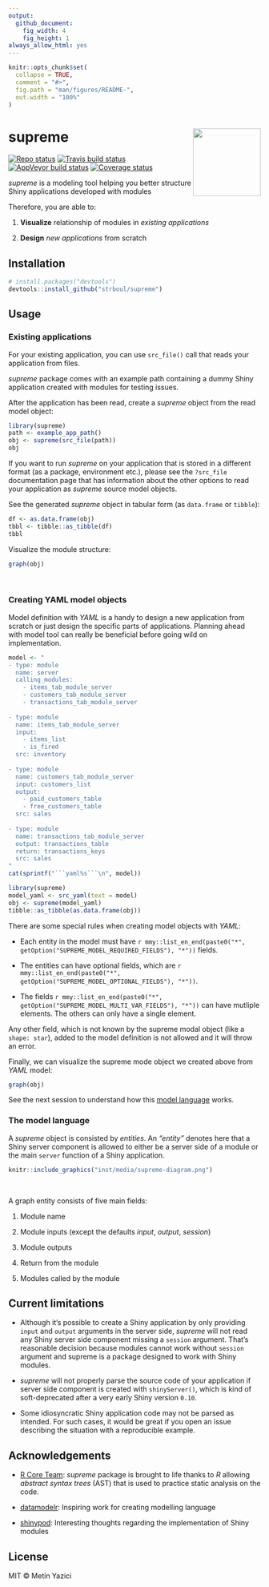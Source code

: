 ```yaml
---
output:
  github_document:
    fig_width: 4
    fig_height: 1
always_allow_html: yes
---
```


<!-- README.md is generated from README.Rmd. Please edit that file -->

```r
knitr::opts_chunk$set(
  collapse = TRUE,
  comment = "#>",
  fig.path = "man/figures/README-",
  out.width = "100%"
)
```

# supreme <a href='https://github.com/strboul/supreme/'><img src='https://raw.githubusercontent.com/strboul/supreme/master/inst/media/logo.png' align="right" height="135"></a>

[![Repo status](https://www.repostatus.org/badges/latest/active.svg)](https://github.com/strboul/supreme) [![Travis build status](https://travis-ci.org/strboul/supreme.svg?branch=master)](https://travis-ci.org/strboul/supreme) [![AppVeyor build status](https://ci.appveyor.com/api/projects/status/github/strboul/supreme?branch=master&svg=true)](https://ci.appveyor.com/project/strboul/supreme) [![Coverage status](https://codecov.io/gh/strboul/supreme/branch/master/graph/badge.svg)](https://codecov.io/github/strboul/supreme?branch=master)

*supreme* is a modeling tool helping you better structure Shiny applications
developed with modules

Therefore, you are able to:

1. **Visualize** relationship of modules in *existing applications*

1. **Design** *new applications* from scratch

## Installation

```r
# install.packages("devtools")
devtools::install_github("strboul/supreme")
```

## Usage

### Existing applications

For your existing application, you can use `src_file()` call that reads your application from files.

*supreme* package comes with an example path containing a dummy Shiny application
created with modules for testing issues.

After the application has been read, create a *supreme* object from the read model object:

```r
library(supreme)
path <- example_app_path()
obj <- supreme(src_file(path))
obj
```

If you want to run *supreme* on your application that is stored in a different format (as a package, environment etc.), please see the `?src_file` documentation page that has information about the other options to read your application as *supreme* source model objects.

See the generated *supreme* object in tabular form (as `data.frame` or `tibble`):

```r
df <- as.data.frame(obj)
tbbl <- tibble::as_tibble(df)
tbbl
```

Visualize the module structure:

```r
graph(obj)
```

<br>

### Creating YAML model objects

Model definition with *YAML* is a handy to design a new application from scratch or 
just design the specific parts of applications. Planning ahead with model tool can 
really be beneficial before going wild on implementation.

```r
model <- "
- type: module
  name: server
  calling_modules: 
    - items_tab_module_server
    - customers_tab_module_server 
    - transactions_tab_module_server
    
- type: module
  name: items_tab_module_server
  input: 
    - items_list
    - is_fired
  src: inventory
  
- type: module
  name: customers_tab_module_server
  input: customers_list
  output: 
    - paid_customers_table
    - free_customers_table
  src: sales
    
- type: module
  name: transactions_tab_module_server
  output: transactions_table
  return: transactions_keys
  src: sales
"
cat(sprintf("```yaml%s```\n", model))
```

```r
library(supreme)
model_yaml <- src_yaml(text = model)
obj <- supreme(model_yaml)
tibble::as_tibble(as.data.frame(obj))
```

There are some special rules when creating model objects with *YAML*: 

+ Each entity in the model must have 
  `r mmy::list_en_end(paste0("*", getOption("SUPREME_MODEL_REQUIRED_FIELDS"), "*"))` 
  fields.

+ The entities can have optional fields, which are
  `r mmy::list_en_end(paste0("*", getOption("SUPREME_MODEL_OPTIONAL_FIELDS"), "*"))`.

+ The fields 
  `r mmy::list_en_end(paste0("*", getOption("SUPREME_MODEL_MULTI_VAR_FIELDS"), "*"))`
  can have mutliple elements. The others can only have a single element.

Any other field, which is not known by the supreme modal object 
(like a `shape: star`), added to the model
definition is not allowed and it will throw an error.

Finally, we can visualize the supreme mode object we created above from *YAML* model:
```r
graph(obj)
```

See the next session to understand how this [model language](#model language) works.

### The model language

A *supreme* object is consisted by *entities*. An *"entity"* denotes here that a Shiny
server component is allowed to either be a server side of a module or the main `server`
function of a Shiny application.

```r
knitr::include_graphics("inst/media/supreme-diagram.png")
```

<br/>

A graph entity consists of five main fields:

1. Module name

2. Module inputs (except the defaults *input*, *output*, *session*)

3. Module outputs

3. Return from the module

4. Modules called by the module

## Current limitations

+ Although it's possible to create a Shiny application by only providing `input` and `output`
arguments in the server side, *supreme* will not read any Shiny server side component
missing a `session` argument. That's reasonable decision because modules cannot work without `session` argument and
supreme is a package designed to work with Shiny modules.

+ *supreme* will not properly parse the source code of your application if server
side component is created with `shinyServer()`, which is kind of soft-deprecated
after a very early Shiny version `0.10`.

+ Some idiosyncratic Shiny application code may not be parsed as intended. For such cases,
it would be great if you open an issue describing the situation with a reproducible example.

## Acknowledgements

+ [R Core Team](https://www.r-project.org/): 
  *supreme* package is brought to life thanks to *R* allowing *abstract
  syntax trees* (AST) that is used to practice static analysis on the code.

+ [datamodelr](https://github.com/bergant/datamodelr): 
  Inspiring work for creating modelling language

+ [shinypod](https://github.com/ijlyttle/shinypod):
  Interesting thoughts regarding the implementation of Shiny modules

## License

MIT &#169; Metin Yazici

